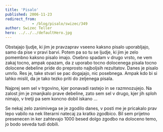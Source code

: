 ```yaml
---
title: 'Pisalo'
published: 2006-11-23
redirect_from: 
            - /blog/pisalo/swizec/349
author: Swizec Teller
hero: ../../../defaultHero.jpg
---
```

Obstajajo ljudje, ki jim je pravzaprav vseeno kaksno pisalo uporabljajo, samo da pise v pravi barvi. Potem pa so tu se ljudje, ki jim je zelo pomembno kaksno pisalo imajo. Osebno spadam v drugo vrsto, ne vem zakaj tocno, ampak opazam, da z uporabo tocno dolocenega pisala tocno dolocene debeline pride do preprosto najboljsih rezultatov. Danes je pisalo umrlo. Res je, take stvari se pac dogajajo, nic posebnega. Ampak kdo bi si lahko mislil, da je tako tezko priti do zeljenega pisala.

Najprej sem sel v trgovino, kjer ponavadi rastejo in se razmnozujejo. Na zalost jim je zmanjkalo prave debeline, zato sem sel v drugo, kjer jih sploh nimajo, v tretji pa sem koncno dobil iskano ...

Se nekaj zelo zanimivega se je zgodilo danes, v posti me je pricakalo prav lepo vabilo na nek literarni natecaj za kratko zgodbico. Bil sem prijetno presenecen in ker zahtevajo 1000 besed dolgo zgodbo na doloceno temo, jo bodo seveda tudi dobili.